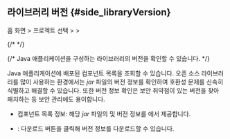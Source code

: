 ## 라이브러리 버전 {#side_libraryVersion}

홈 화면 &gt; 프로젝트 선택 &gt; <Cmdname sid="side_agentsConfiguration" className="uitext" /> &gt; <Cmdname sid="side_libraryVersion" className="uitext" />

<ImgLang img='library-version-java.png' desc='라이브러리 버전' />

{/* <ImgLang img='ipa-library-version-java.png' desc='라이브러리 버전' /> */}

{/* Java 애플리케이션을 구성하는 라이브러리의 버전을 확인할 수 있습니다.  */}

Java 애플리케이션에 배포된 컴포넌트 목록을 조회할 수 있습니다. 오픈 소스 라이브러리를 많이 사용하는 환경에서는 *jar* 파일의 버전 정보를 확인하여 호환성 문제를 신속히 식별하고 해결할 수 있습니다. 또한 버전 정보 확인은 보안 취약점이 있는 버전을 찾아 패치하는 등 보안 관리에도 용이합니다. 

* 컴포넌트 목록 정보: 해당 *jar* 파일의 <Cmdname sid="name" className="uitext" /> 및 버전 정보를 <Cmdname sid="detail" className="uitext" />에서 제공합니다. 

* <Cmdname sid="sms_summary_download_csv" className="uitext" />: 다운로드 버튼을 클릭해 버전 정보를 다운로드할 수 있습니다. 